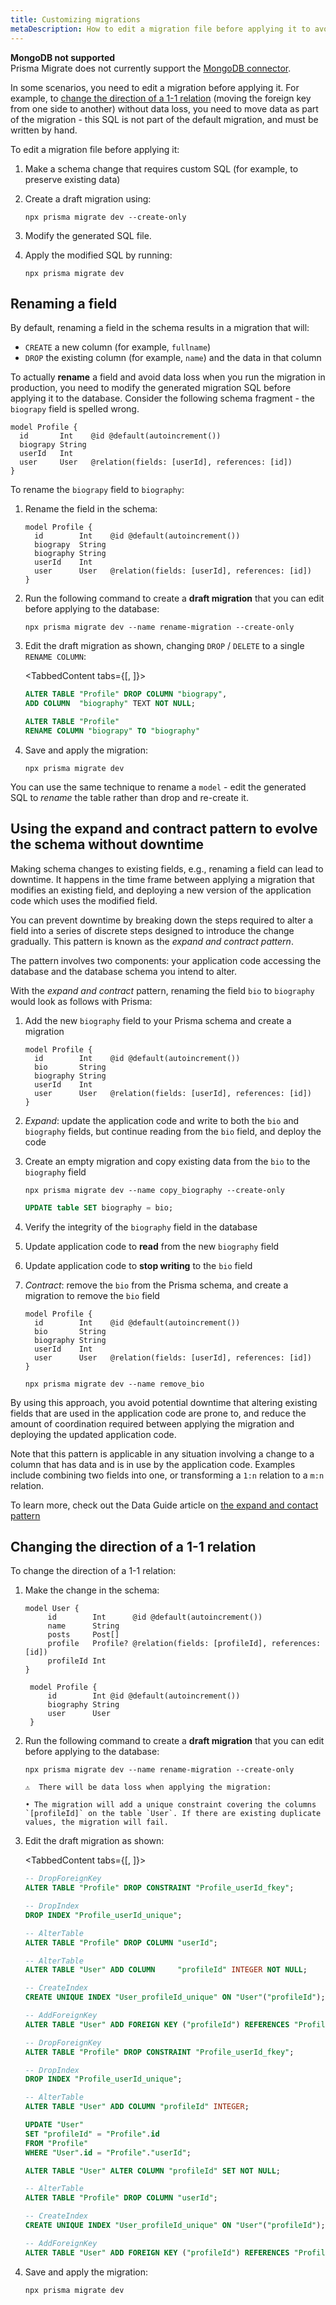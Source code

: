 ```yaml
---
title: Customizing migrations
metaDescription: How to edit a migration file before applying it to avoid data loss in production.
---
```


<TopBlock>

<Admonition type="warning">

**MongoDB not supported** <br />
Prisma Migrate does not currently support the [MongoDB connector](../../../concepts/database-connectors/mongodb).

</Admonition>

In some scenarios, you need to edit a migration before applying it. For example, to [change the direction of a 1-1 relation](#changing-the-direction-of-a-1-1-relation) (moving the foreign key from one side to another) without data loss, you need to move data as part of the migration - this SQL is not part of the default migration, and must be written by hand.

To edit a migration file before applying it:

1. Make a schema change that requires custom SQL (for example, to preserve existing data)
1. Create a draft migration using:

   ```terminal
   npx prisma migrate dev --create-only
   ```

1. Modify the generated SQL file.
1. Apply the modified SQL by running:

   ```terminal
   npx prisma migrate dev
   ```

</TopBlock>

## Renaming a field

By default, renaming a field in the schema results in a migration that will:

* `CREATE` a new column (for example, `fullname`)
* `DROP` the existing column (for example, `name`) and the data in that column

To actually **rename** a field and avoid data loss when you run the migration in production, you need to modify the generated migration SQL before applying it to the database. Consider the following schema fragment - the `biograpy` field is spelled wrong.

```prisma highlight=3;normal;
model Profile {
  id       Int    @id @default(autoincrement())
  biograpy String
  userId   Int
  user     User   @relation(fields: [userId], references: [id])
}
```

To rename the `biograpy` field to `biography`:

1. Rename the field in the schema:

   ```prisma highlight=3;delete|4;add;
   model Profile {
     id        Int    @id @default(autoincrement())
     biograpy  String
     biography String
     userId    Int
     user      User   @relation(fields: [userId], references: [id])
   }
   ```

1. Run the following command to create a **draft migration** that you can edit before applying to the database:

   ```terminal
   npx prisma migrate dev --name rename-migration --create-only
   ```

1. Edit the draft migration as shown, changing `DROP` / `DELETE` to a single `RENAME COLUMN`:

      <TabbedContent tabs={[<FileWithIcon text="Before" icon="code"/>, <FileWithIcon text="After" icon="code" />]}>

      <tab>

      ```sql file=./prisma/migrations/20210308092620_rename_migration/migration.sql
      ALTER TABLE "Profile" DROP COLUMN "biograpy",
      ADD COLUMN  "biography" TEXT NOT NULL;
      ```

      </tab>

      <tab>

      ```sql file=./prisma/migrations/20210308092620_rename_migration/migration.sql
      ALTER TABLE "Profile"
      RENAME COLUMN "biograpy" TO "biography"
      ```
      </tab>

      </TabbedContent>

1. Save and apply the migration:

   ```terminal
   npx prisma migrate dev
   ```

You can use the same technique to rename a `model` - edit the generated SQL to _rename_ the table rather than drop and re-create it.

## Using the expand and contract pattern to evolve the schema without downtime

Making schema changes to existing fields, e.g., renaming a field can lead to downtime. It happens in the time frame between applying a migration that modifies an existing field, and deploying a new version of the application code which uses the modified field.

You can prevent downtime by breaking down the steps required to alter a field into a series of discrete steps designed to introduce the change gradually. This pattern is known as the _expand and contract pattern_.

The pattern involves two components: your application code accessing the database and the database schema you intend to alter.

With the _expand and contract_ pattern, renaming the field `bio` to `biography` would look as follows with Prisma:

1. Add the new `biography` field to your Prisma schema and create a migration
   ```prisma highlight=4;add;
   model Profile {
     id        Int    @id @default(autoincrement())
     bio       String
     biography String
     userId    Int
     user      User   @relation(fields: [userId], references: [id])
   }
   ```

2. _Expand_: update the application code and write to both the `bio` and `biography` fields, but continue reading from the `bio` field, and deploy the code
3. Create an empty migration and copy existing data from the `bio` to the `biography` field
   ```terminal
   npx prisma migrate dev --name copy_biography --create-only
   ```

   ```sql file=prisma/migrations/20210420000000_copy_biography/migration.sql
   UPDATE table SET biography = bio;
   ```

4. Verify the integrity of the `biography` field in the database
5. Update application code to **read** from the new `biography` field
6. Update application code to **stop writing** to the `bio` field
7. _Contract_: remove the `bio` from the Prisma schema, and create a migration to remove the `bio` field

   ```prisma highlight=3;delete;
   model Profile {
     id        Int    @id @default(autoincrement())
     bio       String
     biography String
     userId    Int
     user      User   @relation(fields: [userId], references: [id])
   }
   ```

   ```terminal
   npx prisma migrate dev --name remove_bio
   ```


By using this approach, you avoid potential downtime that altering existing fields that are used in the application code are prone to, and reduce the amount of coordination required between applying the migration and deploying the updated application code.

Note that this pattern is applicable in any situation involving a change to a column that has data and is in use by the application code. Examples include combining two fields into one, or transforming a `1:n` relation to a `m:n` relation.

To learn more, check out the Data Guide article on [the expand and contact pattern](https://www.prisma.io/dataguide/types/relational/expand-and-contract-pattern)

## Changing the direction of a 1-1 relation

To change the direction of a 1-1 relation:

1. Make the change in the schema:

   ```prisma
   model User {
        id        Int      @id @default(autoincrement())
        name      String
        posts     Post[]
        profile   Profile? @relation(fields: [profileId], references: [id])
        profileId Int
   }

    model Profile {
        id        Int @id @default(autoincrement())
        biography String
        user      User
    }
    ```

1. Run the following command to create a **draft migration** that you can edit before applying to the database:

    <CodeWithResult expanded={true}>
    <cmd>

      ```terminal
      npx prisma migrate dev --name rename-migration --create-only
      ```

    </cmd>
    <cmdResult>

      ```
      ⚠️  There will be data loss when applying the migration:

      • The migration will add a unique constraint covering the columns `[profileId]` on the table `User`. If there are existing duplicate values, the migration will fail.
      ```

    </cmdResult>
    </CodeWithResult>

1. Edit the draft migration as shown:

      <TabbedContent tabs={[<FileWithIcon text="Before" icon="code"/>, <FileWithIcon text="After" icon="code"/>]}>

      <tab>

      ```sql
      -- DropForeignKey
      ALTER TABLE "Profile" DROP CONSTRAINT "Profile_userId_fkey";

      -- DropIndex
      DROP INDEX "Profile_userId_unique";

      -- AlterTable
      ALTER TABLE "Profile" DROP COLUMN "userId";

      -- AlterTable
      ALTER TABLE "User" ADD COLUMN     "profileId" INTEGER NOT NULL;

      -- CreateIndex
      CREATE UNIQUE INDEX "User_profileId_unique" ON "User"("profileId");

      -- AddForeignKey
      ALTER TABLE "User" ADD FOREIGN KEY ("profileId") REFERENCES "Profile"("id") ON DELETE CASCADE ON UPDATE CASCADE;
      ```

      </tab>

      <tab>

      ```sql
      -- DropForeignKey
      ALTER TABLE "Profile" DROP CONSTRAINT "Profile_userId_fkey";

      -- DropIndex
      DROP INDEX "Profile_userId_unique";

      -- AlterTable
      ALTER TABLE "User" ADD COLUMN "profileId" INTEGER;

      UPDATE "User"
      SET "profileId" = "Profile".id
      FROM "Profile"
      WHERE "User".id = "Profile"."userId";

      ALTER TABLE "User" ALTER COLUMN "profileId" SET NOT NULL;

      -- AlterTable
      ALTER TABLE "Profile" DROP COLUMN "userId";

      -- CreateIndex
      CREATE UNIQUE INDEX "User_profileId_unique" ON "User"("profileId");

      -- AddForeignKey
      ALTER TABLE "User" ADD FOREIGN KEY ("profileId") REFERENCES "Profile"("id") ON DELETE CASCADE ON UPDATE CASCADE;
      ```

      </tab>

      </TabbedContent>

1. Save and apply the migration:

   ```terminal
   npx prisma migrate dev
   ```